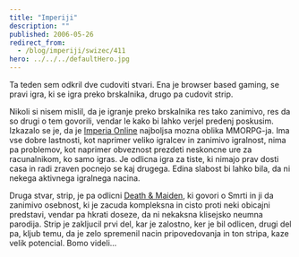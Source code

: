 ```yaml
---
title: "Imperiji"
description: ""
published: 2006-05-26
redirect_from:
  - /blog/imperiji/swizec/411
hero: ../../../defaultHero.jpg
---
```


Ta teden sem odkril dve cudoviti stvari. Ena je browser based gaming, se pravi igra, ki se igra preko brskalnika, drugo pa cudovit strip.

Nikoli si nisem mislil, da je igranje preko brskalnika res tako zanimivo, res da so drugi o tem govorili, vendar le kako bi lahko verjel predenj poskusim. Izkazalo se je, da je [Imperia Online](http://imperiaonline.org) najboljsa mozna oblika MMORPG-ja. Ima vse dobre lastnosti, kot naprimer veliko igralcev in zanimivo igralnost, nima pa problemov, kot naprimer obveznost prezdeti neskoncne ure za racunalnikom, ko samo igras. Je odlicna igra za tiste, ki nimajo prav dosti casa in radi zraven pocnejo se kaj drugega. Edina slabost bi lahko bila, da ni nekega aktivnega igralnega nacina.

Druga stvar, strip, je pa odlicni [Death & Maiden](http://www.cartoontomb.de/english/death.php), ki govori o Smrti in ji da zanimivo osebnost, ki je zacuda kompleksna in cisto proti neki obicajni predstavi, vendar pa hkrati doseze, da ni nekaksna klisejsko neumna parodija. Strip je zakljucil prvi del, kar je zalostno, ker je bil odlicen, drugi del pa, kljub temu, da je zelo spremenil nacin pripovedovanja in ton stripa, kaze velik potencial. Bomo videli...
